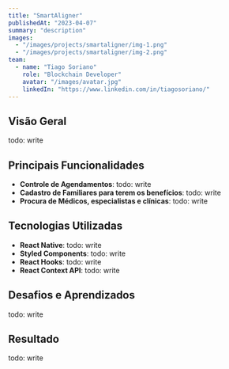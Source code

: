 ```yaml
---
title: "SmartAligner"
publishedAt: "2023-04-07"
summary: "description"
images:
  - "/images/projects/smartaligner/img-1.png"
  - "/images/projects/smartaligner/img-2.png"
team:
  - name: "Tiago Soriano"
    role: "Blockchain Developer"
    avatar: "/images/avatar.jpg"
    linkedIn: "https://www.linkedin.com/in/tiagosoriano/"
---
```


## Visão Geral

todo: write

## Principais Funcionalidades

- **Controle de Agendamentos**: todo: write
- **Cadastro de Familiares para terem os benefícios**: todo: write
- **Procura de Médicos, especialistas e clínicas**: todo: write

## Tecnologias Utilizadas

- **React Native**: todo: write
- **Styled Components**: todo: write
- **React Hooks**: todo: write
- **React Context API**: todo: write

## Desafios e Aprendizados

todo: write

## Resultado

todo: write
